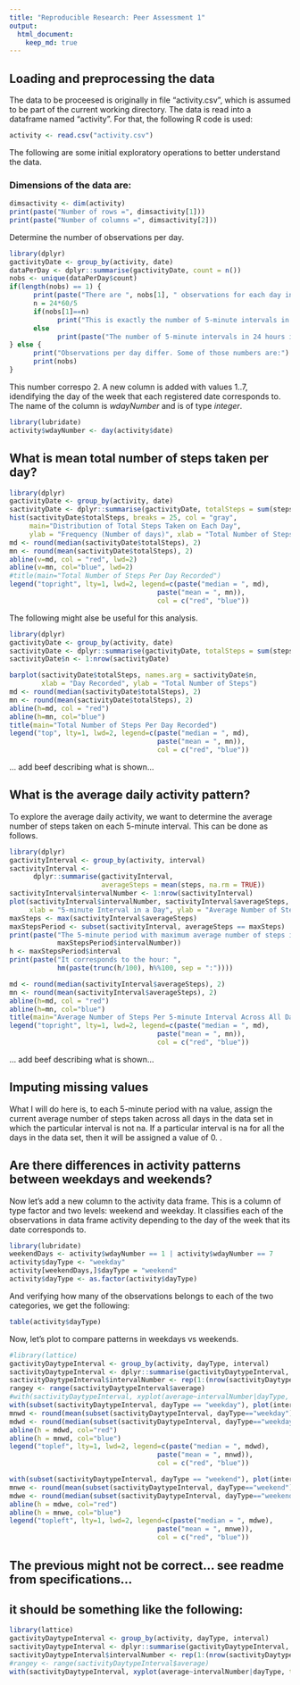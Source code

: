```yaml
---
title: "Reproducible Research: Peer Assessment 1"
output: 
  html_document:
    keep_md: true
---
```



## Loading and preprocessing the data
The data to be proceesed is originally in file "activity.csv", which is assumed 
to be part of the current working directory. The data is read into a dataframe 
named "activity". For that, the following R code is used: 

```r
activity <- read.csv("activity.csv")
```

The following are some initial exploratory operations to better understand the data. 

### Dimensions of the data are: 
```r
dimsactivity <- dim(activity)
print(paste("Number of rows =", dimsactivity[1]))
print(paste("Number of columns =", dimsactivity[2]))
```
Determine the number of observations per day. 
```r
library(dplyr)
gactivityDate <- group_by(activity, date)
dataPerDay <- dplyr::summarise(gactivityDate, count = n())
nobs <- unique(dataPerDay$count)
if(length(nobs) == 1) {
      print(paste("There are ", nobs[1], " observations for each day in the data set."))
      n = 24*60/5
      if(nobs[1]==n)
            print("This is exactly the number of 5-minute intervals in 24 hours.")
      else 
            print(paste("The number of 5-minute intervals in 24 hours is", n, "."))
} else {
      print("Observations per day differ. Some of those numbers are:")
      print(nobs)
}
```
This number correspo
2. A new column is added with values 1..7, idendifying the day of the week 
that each registered date corresponds to. The name of the column is _wdayNumber_
and is of type _integer_.
```r
library(lubridate)
activity$wdayNumber <- day(activity$date)

```

## What is mean total number of steps taken per day?
```r
library(dplyr)
gactivityDate <- group_by(activity, date)
sactivityDate <- dplyr::summarise(gactivityDate, totalSteps = sum(steps, na.rm = TRUE))
hist(sactivityDate$totalSteps, breaks = 25, col = "gray", 
     main="Distribution of Total Steps Taken on Each Day", 
     ylab = "Frequency (Number of days)", xlab = "Total Number of Steps Per Day")
md <- round(median(sactivityDate$totalSteps), 2)
mn <- round(mean(sactivityDate$totalSteps), 2)
abline(v=md, col = "red", lwd=2)
abline(v=mn, col="blue", lwd=2)
#title(main="Total Number of Steps Per Day Recorded")
legend("topright", lty=1, lwd=2, legend=c(paste("median = ", md), 
                                     paste("mean = ", mn)), 
                                     col = c("red", "blue"))

```

The following might alse be useful for this analysis. 
```r
library(dplyr)
gactivityDate <- group_by(activity, date)
sactivityDate <- dplyr::summarise(gactivityDate, totalSteps = sum(steps, na.rm = TRUE))
sactivityDate$n <- 1:nrow(sactivityDate)

barplot(sactivityDate$totalSteps, names.arg = sactivityDate$n, 
        xlab = "Day Recorded", ylab = "Total Number of Steps")
md <- round(median(sactivityDate$totalSteps), 2)
mn <- round(mean(sactivityDate$totalSteps), 2)
abline(h=md, col = "red")
abline(h=mn, col="blue")
title(main="Total Number of Steps Per Day Recorded")
legend("top", lty=1, lwd=2, legend=c(paste("median = ", md), 
                                     paste("mean = ", mn)), 
                                     col = c("red", "blue"))
```
... add beef describing what is shown...


## What is the average daily activity pattern?
To explore the average daily activity, we want to determine the average number 
of steps taken on each 5-minute interval. This can be done as follows. 
```r
library(dplyr)
gactivityInterval <- group_by(activity, interval)
sactivityInterval <- 
      dplyr::summarise(gactivityInterval, 
                       averageSteps = mean(steps, na.rm = TRUE))
sactivityInterval$intervalNumber <- 1:nrow(sactivityInterval)
plot(sactivityInterval$intervalNumber, sactivityInterval$averageSteps, type = "l",
     xlab = "5-minute Interval in a Day", ylab = "Average Number of Steps in Interval")
maxSteps <- max(sactivityInterval$averageSteps)
maxStepsPeriod <- subset(sactivityInterval, averageSteps == maxSteps)
print(paste("The 5-minute period with maximum average number of steps is: interval", 
            maxStepsPeriod$intervalNumber))
h <- maxStepsPeriod$interval
print(paste("It corresponds to the hour: ", 
            hm(paste(trunc(h/100), h%%100, sep = ":"))))

md <- round(median(sactivityInterval$averageSteps), 2)
mn <- round(mean(sactivityInterval$averageSteps), 2)
abline(h=md, col = "red")
abline(h=mn, col="blue")
title(main="Average Number of Steps Per 5-minute Interval Across All Days")
legend("topright", lty=1, lwd=2, legend=c(paste("median = ", md), 
                                     paste("mean = ", mn)), 
                                     col = c("red", "blue"))

```
... add beef describing what is shown...


## Imputing missing values

What I will do here is, to each 5-minute period with na value, assign the current
average number
of steps taken across all days in the data set in which the particular interval 
is not na. If a particular interval is na for all the days in the data set, then
it will be assigned a value of 0. .

## Are there differences in activity patterns between weekdays and weekends?
Now let's add a new column to the activity data frame. This is a column of type 
factor and two levels: weekend and weekday. It classifies each of the 
observations in data frame activity depending to the day of the week that its
date corresponds to. 
```r
library(lubridate)
weekendDays <- activity$wdayNumber == 1 | activity$wdayNumber == 7
activity$dayType <- "weekday"
activity[weekendDays,]$dayType = "weekend"
activity$dayType <- as.factor(activity$dayType)
```
And verifying how many of the observations belongs to each of the two categories, 
we get the following: 
```r
table(activity$dayType)
```

Now, let's plot to compare patterns in weekdays vs weekends. 

```r
#library(lattice)
gactivityDaytypeInterval <- group_by(activity, dayType, interval)
sactivityDaytypeInterval <- dplyr::summarise(gactivityDaytypeInterval, average=mean(steps, na.rm = TRUE))
sactivityDaytypeInterval$intervalNumber <- rep(1:(nrow(sactivityDaytypeInterval)/2), 2)
rangey <- range(sactivityDaytypeInterval$average)
#with(sactivityDaytypeInterval, xyplot(average~intervalNumber|dayType, type = "l"), #layout=c(1,2))
with(subset(sactivityDaytypeInterval, dayType == "weekday"), plot(intervalNumber, average, type = "l", ylim = rangey))
mnwd <- round(mean(subset(sactivityDaytypeInterval, dayType=="weekday")$average),2)
mdwd <- round(median(subset(sactivityDaytypeInterval, dayType=="weekday")$average),2)
abline(h = mdwd, col="red")
abline(h = mnwd, col="blue")
legend("toplef", lty=1, lwd=2, legend=c(paste("median = ", mdwd), 
                                     paste("mean = ", mnwd)), 
                                     col = c("red", "blue"))
```

```r
with(subset(sactivityDaytypeInterval, dayType == "weekend"), plot(intervalNumber, average, type = "l", ylim = rangey))
mnwe <- round(mean(subset(sactivityDaytypeInterval, dayType=="weekend")$average), 2)
mdwe <- round(median(subset(sactivityDaytypeInterval, dayType=="weekend")$average), 2)
abline(h = mdwe, col="red")
abline(h = mnwe, col="blue")
legend("topleft", lty=1, lwd=2, legend=c(paste("median = ", mdwe), 
                                     paste("mean = ", mnwe)), 
                                     col = c("red", "blue"))
```

## The previous might not be correct... see readme from specifications...
## it should be something like the following: 
```r
library(lattice)
gactivityDaytypeInterval <- group_by(activity, dayType, interval)
sactivityDaytypeInterval <- dplyr::summarise(gactivityDaytypeInterval, average=mean(steps, na.rm = TRUE))
sactivityDaytypeInterval$intervalNumber <- rep(1:(nrow(sactivityDaytypeInterval)/2), 2)
#rangey <- range(sactivityDaytypeInterval$average)
with(sactivityDaytypeInterval, xyplot(average~intervalNumber|dayType, type = "l"), layout=c(1,2))

```